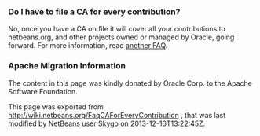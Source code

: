 <!--

    Licensed to the Apache Software Foundation (ASF) under one
    or more contributor license agreements.  See the NOTICE file
    distributed with this work for additional information
    regarding copyright ownership.  The ASF licenses this file
    to you under the Apache License, Version 2.0 (the
    "License"); you may not use this file except in compliance
    with the License.  You may obtain a copy of the License at

      http://www.apache.org/licenses/LICENSE-2.0

    Unless required by applicable law or agreed to in writing,
    software distributed under the License is distributed on an
    "AS IS" BASIS, WITHOUT WARRANTIES OR CONDITIONS OF ANY
    KIND, either express or implied.  See the License for the
    specific language governing permissions and limitations
    under the License.

-->

===Do I have to file a CA for every contribution?===

No, once you have a CA on file it will cover all your contributions to netbeans.org, and other projects owned or managed by Oracle, going forward. For more information, read [[FaqOtherSunCA | another FAQ]].

===Apache Migration Information===

The content in this page was kindly donated by Oracle Corp. to the
Apache Software Foundation.

This page was exported from http://wiki.netbeans.org/FaqCAForEveryContribution , 
that was last modified by NetBeans user Skygo 
on 2013-12-16T13:22:45Z.

